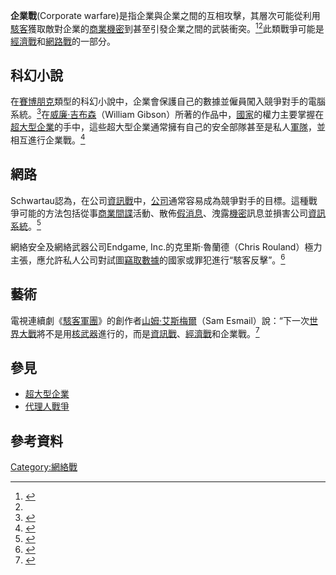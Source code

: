 {{translating|[[:en:Corporate_warfare|:en:Corporate warfare]]||tpercent=|time=2020-10-16UTC14:36:27}}

'''企業戰'''(Corporate warfare)是指企業與企業之間的互相攻擊，其層次可能從利用[[駭客|駭客]]獲取敵對企業的[[商業機密|商業機密]]到甚至引發企業之間的武裝衝突。<ref>{{cite book|last1=Kutais|first1=B. G.|title=Internet Policies and Issues|publisher=Nova Publishers|isbn=9781590332269|url=https://books.google.com/books?id=iMZPaZz-JNkC&pg=PA90|accessdate=23 January 2017|language=en|year=1999|archive-date=2021-10-16|archive-url=https://web.archive.org/web/20211016005021/https://books.google.com/books?id=iMZPaZz-JNkC&pg=PA90|dead-url=no}}</ref><ref name=targeted1/>此類戰爭可能是[[經濟戰|經濟戰]]和[[網路戰|網路戰]]的一部分。

==科幻小說==
在[[賽博朋克|賽博朋克]]類型的科幻小說中，企業會保護自己的數據並僱員闖入競爭對手的電腦系統。<ref>{{cite web|title=The Politics of Cyberpunk|url=http://project.cyberpunk.ru/idb/politics_of_cyberpunk.html|publisher=The Cyberpunk Project|accessdate=23 January 2017|archive-date=2020-11-11|archive-url=https://web.archive.org/web/20201111215433/http://project.cyberpunk.ru/idb/politics_of_cyberpunk.html|dead-url=no}}</ref>在[[威廉·吉布森|威廉·吉布森]]（William Gibson）所著的作品中，[[國家|國家]]的權力主要掌握在[[超大型企業|超大型企業]]的手中，這些超大型企業通常擁有自己的安全部隊甚至是私人[[軍隊|軍隊]]，並相互進行企業戰。<ref>{{cite book|last1=Meehan|first1=Paul|title=Tech-Noir: The Fusion of Science Fiction and Film Noir|publisher=McFarland|isbn=9781476609737|url=https://books.google.com/books?id=RBFeCgAAQBAJ&pg=PA16|accessdate=23 January 2017|language=en|date=13 August 2015|archive-date=2020-10-21|archive-url=https://web.archive.org/web/20201021000534/https://books.google.com/books?id=RBFeCgAAQBAJ&pg=PA16|dead-url=no}}</ref>

==網路==
Schwartau認為，在公司[[資訊戰|資訊戰]]中，[[公司|公司]]通常容易成為競爭對手的目標。這種戰爭可能的方法包括從事[[商業間諜|商業間諜]]活動、散佈[[假消息|假消息]]、洩露[[機密|機密]]訊息並損害公司[[資訊系統|資訊系統]]。<ref name=fut1>{{cite journal 
|last1=Merrick |first1=Kathryn |last2=Hardhienata |first2=Medria |last3=Shafi |first3=Kamran |last4=Hu |first4=Jiankun |title=A Survey of Game Theoretic Approaches to Modelling Decision-Making in Information Warfare Scenarios |journal=Future Internet |date=22 July 2016|volume=8|issue=3|pages=34|doi=10.3390/fi8030034|doi-access=free }}</ref>

網絡安全及網絡武器公司Endgame, Inc.的克里斯·魯蘭德（Chris Rouland）極力主張，應允許私人公司對試圖[[竊取數據|竊取數據]]的國家或罪犯進行“駭客反擊”。<ref>{{cite news|title=This Silicon Valley venture fund keeps betting millions on D.C.'s cyber community|url=https://www.washingtonpost.com/business/capitalbusiness/this-silicon-valley-venture-fund-keeps-betting-millions-on-dcs-cyber-community/2016/08/19/9cc68634-658f-11e6-96c0-37533479f3f5_story.html|newspaper=Washington Post|access-date=23 January 2017|archive-date=2020-10-07|archive-url=https://web.archive.org/web/20201007110433/https://www.washingtonpost.com/business/capitalbusiness/this-silicon-valley-venture-fund-keeps-betting-millions-on-dcs-cyber-community/2016/08/19/9cc68634-658f-11e6-96c0-37533479f3f5_story.html|dead-url=no}}</ref>

==藝術==
電視連續劇《[[駭客軍團|駭客軍團]]》的創作者[[山姆·艾斯梅爾|山姆·艾斯梅爾]]（Sam Esmail）說：“下一次[[世界大戰|世界大戰]]將不是用[[核武器|核武器]]進行的，而是[[資訊戰|資訊戰]]、[[經濟戰|經濟戰]]和企業戰。<ref>{{cite magazine|last1=D'Alessandro|first1=Anthony|title='Mr. Robot' Season 2 Finale: Sam Esmail On Shocking Twist & Possible Donald Trump Season 3 Impact|url=https://deadline.com/2016/09/mr-robot-season-2-finale-donald-trump-sam-esmail-rami-malek-1201824146/|magazine=Deadline|access-date=24 January 2017|date=22 September 2016|archive-date=2020-11-08|archive-url=https://web.archive.org/web/20201108103138/https://deadline.com/2016/09/mr-robot-season-2-finale-donald-trump-sam-esmail-rami-malek-1201824146/|dead-url=no}}</ref>

==參見==
*[[超大型企業|超大型企業]]
*[[代理人戰爭|代理人戰爭]]

==參考資料==
{{reflist|30em}}
<!--https://books.google.com/books?id=lfQ6AQAAMAAJ-->

[[Category:網絡戰|Category:網絡戰]]